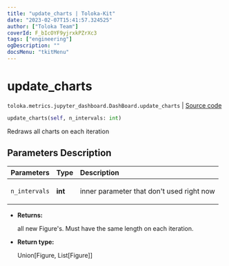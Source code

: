 ```yaml
---
title: "update_charts | Toloka-Kit"
date: "2023-02-07T15:41:57.324525"
author: ["Toloka Team"]
coverId: F_bIcOYF9yjrxkPZrXc3
tags: ["engineering"]
ogDescription: ""
docsMenu: "tkitMenu"
---
```


# update_charts
`toloka.metrics.jupyter_dashboard.DashBoard.update_charts` | [Source code](https://github.com/Toloka/toloka-kit/blob/v1.1.3/src/metrics/jupyter_dashboard.py#L301)

```python
update_charts(self, n_intervals: int)
```

Redraws all charts on each iteration

## Parameters Description

| Parameters | Type | Description |
| :----------| :----| :-----------|
`n_intervals`|**int**|<p>inner parameter that don&#x27;t used right now</p>

* **Returns:**

  all new Figure's.
Must have the same length on each iteration.

* **Return type:**

  Union\[Figure, List\[Figure\]\]